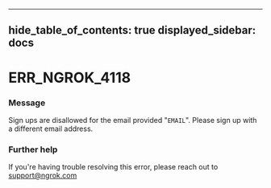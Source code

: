 

---
hide_table_of_contents: true
displayed_sidebar: docs
---


# ERR_NGROK_4118

### Message
Sign ups are disallowed for the email provided "`EMAIL`". Please sign up with a different email address.

<ErrorDetails error="err_ngrok_4118" />



### Further help
If you're having trouble resolving this error, please reach out to [support@ngrok.com](mailto:support@ngrok.com?subject=Help%20with%20ERR_NGROK_4118)

